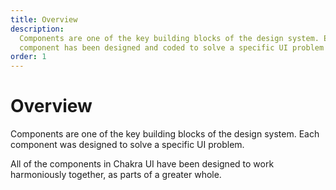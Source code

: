 ```yaml
---
title: Overview
description:
  Components are one of the key building blocks of the design system. Each
  component has been designed and coded to solve a specific UI problem
order: 1
---
```



# Overview

Components are one of the key building blocks of the design system. Each
component was designed to solve a specific UI problem.

<carbon-ad></carbon-ad>

All of the components in Chakra UI have been designed to work harmoniously
together, as parts of a greater whole.

<ComponentList />
